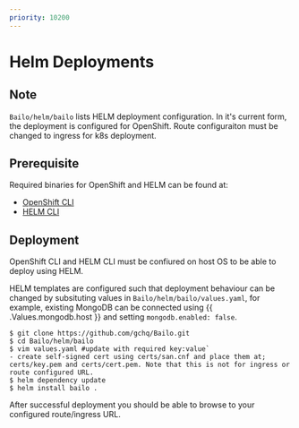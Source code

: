 ```yaml
---
priority: 10200
---
```



# Helm Deployments


## Note

`Bailo/helm/bailo` lists HELM deployment configuration. In it's current form, the deployment is configured for OpenShift. Route configuraiton must be changed to ingress for k8s deployment.

## Prerequisite

Required binaries for OpenShift and HELM can be found at:
- [OpenShift CLI](https://mirror.openshift.com/pub/openshift-v4/clients/oc/latest/linux/oc.tar.gz)
- [HELM CLI](https://github.com/helm/helm/releases)

## Deployment

OpenShift CLI and HELM CLI must be confiured on host OS to be able to deploy using HELM.
 
HELM templates are configured such that deployment behaviour can be changed by subsituting values in `Bailo/helm/bailo/values.yaml`, for example, existing MongoDB can be connected using \{\{ .Values.mongodb.host \}\} and setting `mongodb.enabled: false`.

```
$ git clone https://github.com/gchq/Bailo.git
$ cd Bailo/helm/bailo
$ vim values.yaml #update with required key:value`
- create self-signed cert using certs/san.cnf and place them at; certs/key.pem and certs/cert.pem. Note that this is not for ingress or route configured URL.
$ helm dependency update
$ helm install bailo .
```

After successful deployment you should be able to browse to your configured route/ingress URL.
